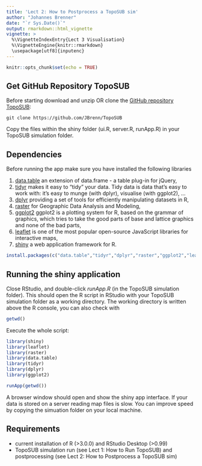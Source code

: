 ```yaml
---
title: 'Lect 2: How to Postprocess a TopoSUB sim'
author: "Johannes Brenner"
date: "`r Sys.Date()`"
output: rmarkdown::html_vignette
vignette: >
  %\VignetteIndexEntry{Lect 3 Visualisation}
  %\VignetteEngine{knitr::rmarkdown}
  \usepackage[utf8]{inputenc}
---
```


```r
knitr::opts_chunk$set(echo = TRUE)
```

## Get GitHub Repository TopoSUB

Before starting download and unzip OR clone the [GitHub repository TopoSUB](https://github.com/JBrenn/TopoSUB):

    git clone https://github.com/JBrenn/TopoSUB
    
Copy the files within the shiny folder (ui.R, server.R, runApp.R) in your TopoSUB simulation folder.

## Dependencies

Before running the app make sure you have installed the following libraries

1. [data.table](https://cran.r-project.org/web/packages/data.table/index.html) an extension of data.frame - a table plug-in for jQuery,
2. [tidyr](https://blog.rstudio.org/2014/07/22/introducing-tidyr/) makes it easy to “tidy” your data. Tidy data is data that’s easy to work with: it’s easy to munge (with dplyr), visualise (with ggplot2), ...
3. [dplyr](https://blog.rstudio.org/2014/01/17/introducing-dplyr/) providing a set of tools for efficiently manipulating datasets in R,
4. [raster](https://cran.r-project.org/web/packages/raster/index.html) for Geographic Data Analysis and Modeling,
5. [ggplot2](http://ggplot2.org/) ggplot2 is a plotting system for R, based on the grammar of graphics, which tries to take the good parts of base and lattice graphics and none of the bad parts, 
5. [leaflet](http://leafletjs.com/) is one of the most popular open-source JavaScript libraries for interactive maps,
6. [shiny](http://shiny.rstudio.com/) a web application framework for R.

```r

install.packages(c("data.table","tidyr","dplyr","raster","ggplot2","leaflet","shiny"))

```

## Running the shiny application 

Close RStudio, and double-click _runApp.R_ (in the TopoSUB simulation folder). This should open the R script in RStudio with your TopoSUB simulation folder as a working directory. The working directory is written above the R console, you can also check with

```r

getwd()

```

Execute the whole script: 

```r

library(shiny)
library(leaflet)
library(raster)
library(data.table)
library(tidyr)
library(dplyr)
library(ggplot2)

runApp(getwd())

```

A browser window should open and show the shiny app interface. If your data is stored on a server reading map files is slow. You can improve speed by copying the simuation folder on your local machine.

## Requirements

* current installation of R (>3.0.0) and RStudio Desktop (>0.99)
* TopoSUB simulation run (see Lect 1: How to Run TopoSUB) and postprocessing (see Lect 2: How to Postprocess a TopoSUB sim)
